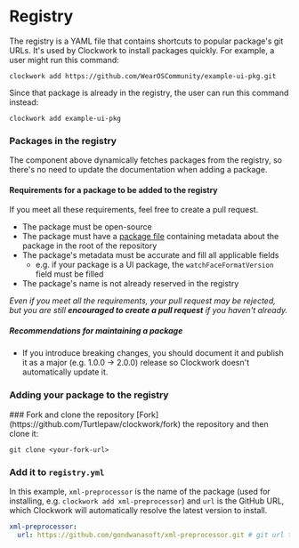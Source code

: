 
# Registry

The registry is a YAML file that contains shortcuts to popular package's git URLs. It's used by Clockwork to install packages quickly. For example, a user might run this command:

```shell
clockwork add https://github.com/WearOSCommunity/example-ui-pkg.git
```

Since that package is already in the registry, the user can run this command instead:

```shell
clockwork add example-ui-pkg
```

### Packages in the registry

<Manifest />

<Callout type="info">
  The component above dynamically fetches packages from the registry, so there's
  no need to update the documentation when adding a package.
</Callout>

#### Requirements for a package to be added to the registry

If you meet all these requirements, feel free to create a pull request.

- The package must be open-source
- The package must have a [package file](/developers/package) containing metadata about the package in the root of the repository
- The package's metadata must be accurate and fill all applicable fields
  - e.g. if your package is a UI package, the `watchFaceFormatVersion` field must be filled
- The package's name is not already reserved in the registry

_Even if you meet all the requirements, your pull request may be rejected, but you are still **encouraged to create a pull request** if you haven't already._

##### Recommendations for maintaining a package

- If you introduce breaking changes, you should document it and publish it as a major (e.g. 1.0.0 -> 2.0.0) release so Clockwork doesn't automatically update it.

### Adding your package to the registry

<Steps>
### Fork and clone the repository
[Fork](https://github.com/Turtlepaw/clockwork/fork) the repository and then clone it:

```shell
git clone <your-fork-url>
```

### Add it to `registry.yml`

In this example, `xml-preprocessor` is the name of the package (used for installing, e.g. `clockwork add xml-preprocessor`) and `url` is the GitHub URL, which Clockwork will automatically resolve the latest version to install.

```yml
xml-preprocessor:
  url: https://github.com/gondwanasoft/xml-preprocessor.git # git url to your package
```

</Steps>

<Badge
  leadingText="See registry.yml"
  url="https://github.com/Turtlepaw/clockwork/blob/main/registry.yml"
  supportingText="on GitHub"
  icon="open_in_new"
/>
